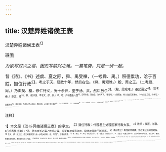 ```yaml
---
---
---
```

title: 汉楚异姓诸侯王表
---



汉楚异姓诸侯王表<sup>1】


班固

*为欲写汉兴之易，因先写前兴之难。一篇笔势，只是一伏一起。*

昔《诗》、《书》述虞、夏之际，舜、禹受禅，（一考舜、禹。）积德累功，洽于百姓，摄位行政<sup>2】，考之于天，经数十年，然后在位。（舜、禹艰难。）殷、周之王，（二考殷、周。）乃由契、稷，修仁行义，历十余世，至于汤、武，然后放杀<sup>3】。（殷、周艰难。）秦起襄公<sup>4】，（三考秦。）章文、缪<sup>5】、献、（起于襄，章于文、缪、献。）孝、昭、严稍蚕食六国<sup>6】，百有余载，至始皇，乃并天下。（秦艰难。）以德若彼，用力如此其艰难也。（一句总上三段，作伏笔。）
秦既称帝<sup>7】，（此非论秦，乃原汉之所以独易。）患周之败，以为起于处士横议<sup>8】，（一。）诸侯力争，（二。）四夷交侵<sup>9】，（三。）以弱见夺。（总上三。）于是削志五等<sup>10】，堕城销刃<sup>11】，箝语烧书<sup>12】，内锄雄俊，外攘胡粤<sup>13】，用一威权<sup>14】，为万世安。（一笑。）然十余年间，猛敌横发乎不虞<sup>15】，（转笔悍甚。）谪戍彊于五伯<sup>16】，（削志五等所不虞。）闾阎偪于戎狄<sup>17】，（外攘胡粤所不虞。）响应瘩于谤议<sup>18】，（箝语烧书所不虞。）奋臂威于甲兵<sup>19】。（堕城销刃所不虞。四语，忽作精炼之文。）乡秦之禁＠，适所以资豪杰而速自毙也。（结笔悍甚。）是以汉亡尺土之阶<sup>4】，由一剑之任<sup>2】，五载而成帝业。书传所记，未尝有焉。（“是以”承上一段，作起笔。通篇只是一伏一起也。）何则？古世相革<sup>2】，皆承圣王之烈<sup>20】，今汉独收孤秦之弊。镌金石者难为功，摧枯朽者易为力，其势然也。（双结，皆作精炼之文。）故据汉受命，谱十八王，月而列之，天下一统，乃以年数<sup>2】。讫于孝文，异姓尽矣<sup>20】。（八字冷语。）

<sup>注释】

<sup>1】本文是《汉书·异姓诸侯王表》的序文。
<sup>2】摄位行政：代理君主处理国家行政大事。
<sup>3】放杀：放逐、杀戮。《吕氏春秋·当务》：“汤、武有放杀之事。”放杀之事，指夏桀被成汤流放、股纣被周武王所杀等。
<sup>4】秦起裹公：秦国初具规模，是在襄公执政的时候。
<sup>5】章文、缪：到文公、缪公时秦国国力进一步强大起来。章，同“彰”，显著的意思。
<sup>6】献：献公。孝：孝公（献公的儿子）。昭：昭襄王（惠王的儿子）。严：庄裏王（昭襄王的孙子）。后汉时避明帝刘庄讳，更庄为严。蚕食：像蚕吃桑叶那样，逐渐吞灭它们（六国）。
<sup>7】秦既称帝：公元前221年，秦灭齐，统一全国，嬴玫称始皇帝。
<sup>8】处士：未曾获得官职的读书人。横议：恣意议论。《孟子·滕文公下》：“圣王不作，诸侯恣行，处士横议。”
<sup>9】四夷：指东夷、西戎、南蛮、北狄。这是古代统治阶级对边地少数民族的鄙称。
<sup>10】五等，周朝制度定爵位为五等，即公、侯、伯、子、男。
<sup>11】堕城销刃：毁坏（六国的）城池、销毁（六国的）兵器。《史记·秦始皇本纪》：“分天下为三十六郡，郡置守尉监，更名民曰黔首，大酷收天下兵，聚之咸阳，销以为钟镰金人十二，重各千石，置廷官中。”
<sup>12】符语：禁止群众聚谈，害怕群众会毁谤朝政。烧书：《史记·秦始皇本纪》：“非博士官所职，天下敢有藏诗书百家语者，悉诣守尉杂烧之，有敢偶语诗书弃市。……令下三十日不烧，黥为城旦。所不去者，医药卜筮种树之书。”
<sup>13】粤：古“越”字。
<sup>14】用一威权：令威权完全归于自己。
<sup>15】虞：度。不虞：设想不到。
<sup>16】谪戍：这里指陈胜、吴广。噩，同“强”。五伯：五霸。指昆吾、大彭、豕韦、齐桓、晋文。
<sup>17】闾阎：闾，里门。阎，里巷。闾阎，指穷人住处。《史记·陈涉世家》：“发闾左适（zhé）戍渔阳九百人。”偪（bī逼）：侵犯、逼迫。倡于戎狄：指陈胜、吴广领导的起义军对秦王朝的威胁超过了夷狄对秦王朝的威胁。
<sup>18】瘩（cǎn惨）：痛楚。响应：指全国各地农民响应陈胜、吴广号召参加起义军。
<sup>19】奋臂：奋臂高呼。指代陈胜、吴广起义军。甲兵：坚甲利兵。
<sup>20】乡：从前、昔日。
<sup>21】亡：同“无”。
<sup>22】一剑之任：一剑之用。意为高祖以武力定天下。《史记·高祖本纪》：“高祖嫚骂之曰：吾以布衣提三尺剑取天下，此非天命乎？＇”
<sup>23】革：变革。
<sup>24】烈：馀烈。
<sup>25】受命：受上司的命令。这里指的是接受项羽的任命。汉元年（公元前206年），项羽自立为西楚霸王，为天下主，并立刘邦、章邯、英布、张耳等十八王。
<sup>26】谱：用谱表的方式记载世系。
<sup>27】天下一统：汉五年（公元前202年）刘邦灭楚（项羽），统一全国。在此以前，《汉书·异姓诸侯王表》在排列诸侯王（不包括刘邦）姓名、都址及战争、归属等大事时均以月份为纲目，汉五年以后，则以年数为纲目。
<sup>28】孝文：汉文帝刘恒。文帝后元七年（公元前157年）最后一个异姓诸侯王国（长沙国）被废除。